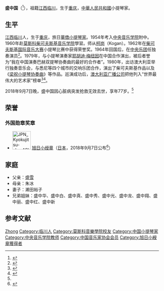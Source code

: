 '''盛中国'''（{{bd|1941年||2018年|9月7日|catIdx=S盛}}<ref name=":0">{{cite web |title=著名小提琴家盛中国逝世享年77岁 |url=http://ent.sina.com.cn/s/m/2018-09-07/doc-ihivtsyi5934251.shtml |website=新浪娱乐 |accessdate=2018-09-07 |date=2018-09-07 |archive-date=2021-01-13 |archive-url=https://web.archive.org/web/20210113033156/http://ent.sina.com.cn/s/m/2018-09-07/doc-ihivtsyi5934251.shtml |dead-url=no }}</ref>），祖籍[[江西|江西]][[临川|临川]]，生于[[重庆|重庆]]，[[中華人民共和國|中華人民共和國]]小提琴家。

==生平==
[[江西|江西]][[临川|临川]]人，生于[[重庆|重庆]]，旅日[[華僑|華僑]][[小提琴家|小提琴家]]。1954年考入[[中央音乐学院|中央音乐学院]]附中。1960年赴[[莫斯科|莫斯科]][[柴可夫斯基音乐学院|柴可夫斯基音乐学院]]學習。师从[[柯岗|柯岗]]（Kogan）。1962年在[[柴可夫斯基国际音乐大赛|柴可夫斯基国际音乐大赛]]小提琴比赛中获得荣誉奖。1964年回国后，在[[中央乐团|中央乐团]]任独奏演员<ref>{{cite web |title=小提琴家盛中国逝世 “天才琴童”成长为一代宗师 |url=http://www.chinanews.com/cul/2018/09-08/8621936.shtml |website=中国新闻网 |accessdate=2018-09-11 |date=2018-09-11 |archive-date=2021-01-13 |archive-url=https://web.archive.org/web/20210113033128/http://www.chinanews.com/cul/2018/09-08/8621936.shtml |dead-url=no }}</ref>。1979年，与小提琴演奏家[[耶胡迪·梅纽因|耶胡迪·梅纽因]]在中国合作演出，被后者誉为“我在中国演奏巴赫双提琴协奏曲的最好的合作者”。1980年，出访澳大利亚举行独奏音乐会，与悉尼等四个城市的交响乐团合作，演出了柴可夫斯基作品以及《[[梁祝小提琴协奏曲|梁祝小提琴协奏曲]]》等作品。巡演成功后，[[澳大利亚广播公司|澳大利亚广播公司]]把他列入“世界最伟大的艺术家”榜单<ref>{{cite web |title=著名小提琴家盛中国逝世 享年77岁 |url=http://ent.ifeng.com/a/20180907/43098647_0.shtml |website=凤凰网 |accessdate=2018-09-11 |date=2018-09-07 |archive-date=2019-09-13 |archive-url=https://web.archive.org/web/20190913201048/http://ent.ifeng.com/a/20180907/43098647_0.shtml |dead-url=no }}</ref><ref>{{cite web |title=小提琴家盛中国去世享年77岁 代表作《梁祝》影响几代人 |url=http://www.xinhuanet.com/local/2018-09/08/c_1123397911.htm |website=新华网 |accessdate=2018-09-11 |date=2018-09-08 |archive-date=2020-12-03 |archive-url=https://web.archive.org/web/20201203204149/http://www.xinhuanet.com/local/2018-09/08/c_1123397911.htm |dead-url=no }}</ref>。

2018年9月7日晚，盛中国因心脏病突发抢救无效去世，享年77岁。<ref name=":0" />

==荣誉==
===外国勋章奖章===
* [[File:JPN_Kyokujitsu-sho_4Class_BAR.svg|60px]] [[旭日章|旭日小绶章]]（[[日本|日本]]，2018年9月7日公布<ref>{{ja}}{{cite web |url=https://www.mofa.go.jp/mofaj/ms/po/page25_001254.html |title=外国人叙勲受章者名簿 平成30年 |publisher=[[日本外务省|外务省]] |date=2019-01-05 |accessdate=2020-12-26 |archive-date=2021-10-08 |archive-url=https://web.archive.org/web/20211008040205/https://www.mofa.go.jp/mofaj/ms/po/page25_001254.html |dead-url=no }}</ref>）

==家庭==
*父亲：[[盛雪_(音樂家)|盛雪]]
*母亲：朱冰
*妻子：濑田裕子
*兄弟姐妹：盛中华、盛中白、盛中真、盛中秀、盛中光、盛中龙、盛中翔、盛中丽、盛中红、盛中新

== 参考文献 ==
{{reflist}}

{{中国音乐家协会第三届理事会}}
{{中国音乐家协会第四届理事会}}

{{Authority control}}
{{DEFAULTSORT:Sheng盛}}
[[Category:盛姓|Zhong]]
[[Category:临川人|Category:临川人]]
[[Category:莫斯科音樂學院校友|Category:莫斯科音樂學院校友]]
[[Category:中国小提琴家|Category:中国小提琴家]]
[[Category:中央音乐学院教师|Category:中央音乐学院教师]]
[[Category:中国音乐家协会会员|Category:中国音乐家协会会员]]
[[Category:旭日小綬章獲得者|Category:旭日小綬章獲得者]]